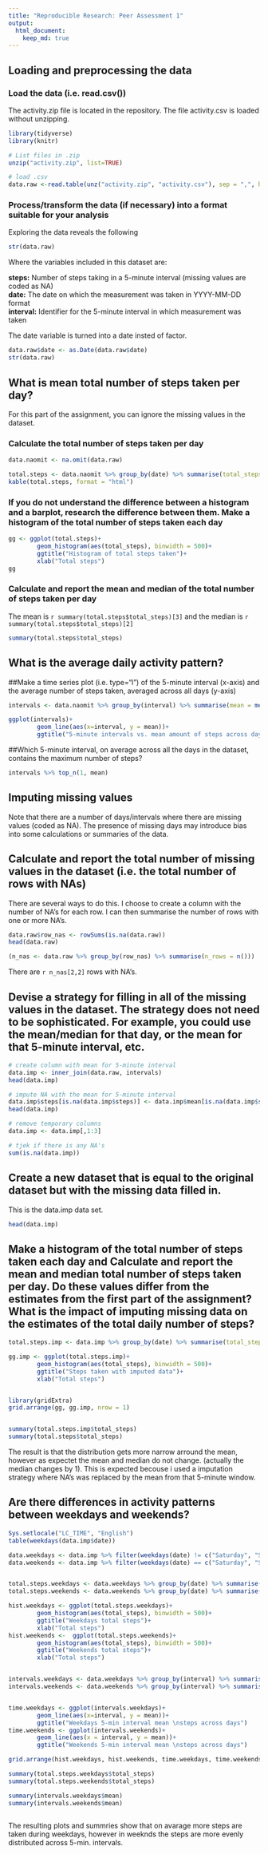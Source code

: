 ---
title: "Reproducible Research: Peer Assessment 1"
output: 
  html_document:
    keep_md: true
---


## Loading and preprocessing the data
### Load the data (i.e. \color{red}{\verb|read.csv()|}read.csv())


The activity.zip file is located in the repository. The file activity.csv is loaded without unzipping.

```{r message=FALSE, warning=FALSE}
library(tidyverse)
library(knitr)

# List files in .zip
unzip("activity.zip", list=TRUE)

# load .csv
data.raw <-read.table(unz("activity.zip", "activity.csv"), sep = ",", header = TRUE)

```

### Process/transform the data (if necessary) into a format suitable for your analysis

Exploring the data reveals the following
```{r}
str(data.raw)
```

Where the variables included in this dataset are:

**steps:** Number of steps taking in a 5-minute interval (missing values are coded as \color{red}{\verb|NA|}NA)  
**date:** The date on which the measurement was taken in YYYY-MM-DD format  
**interval:** Identifier for the 5-minute interval in which measurement was taken  
  
The date variable is turned into a date insted of factor.
```{r}
data.raw$date <- as.Date(data.raw$date)
str(data.raw)
```

## What is mean total number of steps taken per day?
For this part of the assignment, you can ignore the missing values in the dataset.

### Calculate the total number of steps taken per day
```{r results = "asis", message=FALSE}
data.naomit <- na.omit(data.raw)

total.steps <- data.naomit %>% group_by(date) %>% summarise(total_steps = sum(steps))
kable(total.steps, format = "html")

```


### If you do not understand the difference between a histogram and a barplot, research the difference between them. Make a histogram of the total number of steps taken each day

```{r}
gg <- ggplot(total.steps)+
        geom_histogram(aes(total_steps), binwidth = 500)+
        ggtitle("Histogram of total steps taken")+
        xlab("Total steps")
gg
```


### Calculate and report the mean and median of the total number of steps taken per day
The mean is `r summary(total.steps$total_steps)[3]` and the median is `r summary(total.steps$total_steps)[2]`

```{r}
summary(total.steps$total_steps)
```



## What is the average daily activity pattern?

##Make a time series plot (i.e. \color{red}{\verb|type = "l"|}type="l") of the 5-minute interval (x-axis) and the average number of steps taken, averaged across all days (y-axis)

```{r}

intervals <- data.naomit %>% group_by(interval) %>% summarise(mean = mean(steps))

ggplot(intervals)+
        geom_line(aes(x=interval, y = mean))+
        ggtitle("5-minute intervals vs. mean amount of steps across days")

```



##Which 5-minute interval, on average across all the days in the dataset, contains the maximum number of steps?
```{r}
intervals %>% top_n(1, mean)
```


## Imputing missing values
Note that there are a number of days/intervals where there are missing values (coded as \color{red}{\verb|NA|}NA). The presence of missing days may introduce bias into some calculations or summaries of the data.

## Calculate and report the total number of missing values in the dataset (i.e. the total number of rows with \color{red}{\verb|NA|}NAs)
There are several ways to do this. I choose to create a column with the number of NA's for each row. I can then summarise the number of rows with one or more NA's.
```{r}
data.raw$row_nas <- rowSums(is.na(data.raw))
head(data.raw)

(n_nas <- data.raw %>% group_by(row_nas) %>% summarise(n_rows = n()))

```
There are `r n_nas[2,2]` rows with NA's.

## Devise a strategy for filling in all of the missing values in the dataset. The strategy does not need to be sophisticated. For example, you could use the mean/median for that day, or the mean for that 5-minute interval, etc.

```{r}

# create column with mean for 5-minute interval
data.imp <- inner_join(data.raw, intervals)
head(data.imp)

# impute NA with the mean for 5-minute interval
data.imp$steps[is.na(data.imp$steps)] <- data.imp$mean[is.na(data.imp$steps)]
head(data.imp)

# remove temporary columns
data.imp <- data.imp[,1:3]

# tjek if there is any NA's
sum(is.na(data.imp))


```


## Create a new dataset that is equal to the original dataset but with the missing data filled in.
This is the data.imp data set.

```{r}
head(data.imp)
```


## Make a histogram of the total number of steps taken each day and Calculate and report the mean and median total number of steps taken per day. Do these values differ from the estimates from the first part of the assignment? What is the impact of imputing missing data on the estimates of the total daily number of steps?
```{r message = FALSE}
total.steps.imp <- data.imp %>% group_by(date) %>% summarise(total_steps = sum(steps))

gg.imp <- ggplot(total.steps.imp)+
        geom_histogram(aes(total_steps), binwidth = 500)+
        ggtitle("Steps taken with imputed data")+
        xlab("Total steps")


library(gridExtra)
grid.arrange(gg, gg.imp, nrow = 1)


summary(total.steps.imp$total_steps)
summary(total.steps$total_steps)

```
The result is that the distribution gets more narrow arround the mean, however as expectet the mean and median do not change. (actually the median changes by 1). This is expected becouse i used a imputation strategy where NA's was replaced by the mean from that 5-minute window.


## Are there differences in activity patterns between weekdays and weekends?

```{r}
Sys.setlocale("LC_TIME", "English")
table(weekdays(data.imp$date))

data.weekdays <- data.imp %>% filter(weekdays(date) != c("Saturday", "Sunday"))
data.weekends <- data.imp %>% filter(weekdays(date) == c("Saturday", "Sunday"))


total.steps.weekdays <- data.weekdays %>% group_by(date) %>% summarise(total_steps = sum(steps))
total.steps.weekends <- data.weekends %>% group_by(date) %>% summarise(total_steps = sum(steps))

hist.weekdays <- ggplot(total.steps.weekdays)+
        geom_histogram(aes(total_steps), binwidth = 500)+
        ggtitle("Weekdays total steps")+
        xlab("Total steps")
hist.weekends <-  ggplot(total.steps.weekends)+
        geom_histogram(aes(total_steps), binwidth = 500)+
        ggtitle("Weekends total steps")+
        xlab("Total steps")


intervals.weekdays <- data.weekdays %>% group_by(interval) %>% summarise(mean = mean(steps))
intervals.weekends <- data.weekends %>% group_by(interval) %>% summarise(mean = mean(steps))


time.weekdays <- ggplot(intervals.weekdays)+
        geom_line(aes(x=interval, y = mean))+
        ggtitle("Weekdays 5-min interval mean \nsteps across days")
time.weekends <- ggplot(intervals.weekends)+
        geom_line(aes(x = interval, y = mean))+
        ggtitle("Weekends 5-min interval mean \nsteps across days")

grid.arrange(hist.weekdays, hist.weekends, time.weekdays, time.weekends, nrow = 2)

summary(total.steps.weekdays$total_steps)
summary(total.steps.weekends$total_steps)

summary(intervals.weekdays$mean)
summary(intervals.weekends$mean)



```

The resulting plots and summries show that on avarage more steps are taken during weekdays, however in weeknds the steps are more evenly distributed across 5-min. intervals.